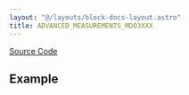 ```yaml
---
layout: "@/layouts/block-docs-layout.astro"
title: ADVANCED_MEASUREMENTS_MDO3XXX
---
```



<PythonDocsDisplay docstring={docstring} />

[Source Code](https://github.com/flojoy-ai/blocks/blob/main/blocks/IO/INSTRUMENTS/OSCILLOSCOPES/TEKTRONIX/MDO3XXX/ADVANCED/ADVANCED_MEASUREMENTS_MDO3XXX/ADVANCED_MEASUREMENTS_MDO3XXX.py)

## Example
